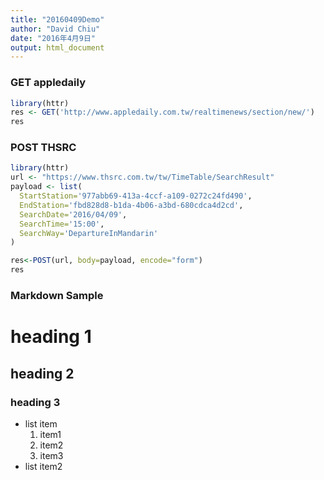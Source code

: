 ```yaml
---
title: "20160409Demo"
author: "David Chiu"
date: "2016年4月9日"
output: html_document
---
```


### GET appledaily
```r
library(httr)
res <- GET('http://www.appledaily.com.tw/realtimenews/section/new/')
res

```

### POST THSRC
```r
library(httr)
url <- "https://www.thsrc.com.tw/tw/TimeTable/SearchResult"
payload <- list(
  StartStation='977abb69-413a-4ccf-a109-0272c24fd490',
  EndStation='fbd828d8-b1da-4b06-a3bd-680cdca4d2cd',
  SearchDate='2016/04/09',
  SearchTime='15:00',
  SearchWay='DepartureInMandarin'
)

res<-POST(url, body=payload, encode="form")
res

```


### Markdown Sample

# heading 1
## heading 2
### heading 3

- list item
    1. item1
    2. item2
    3. item3
- list item2

